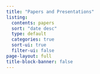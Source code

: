 ```yaml
---
title: "Papers and Presentations"
listing:
  contents: papers
  sort: "date desc"
  type: default
  categories: true
  sort-ui: true
  filter-ui: false
page-layout: full
title-block-banner: false
---
```



